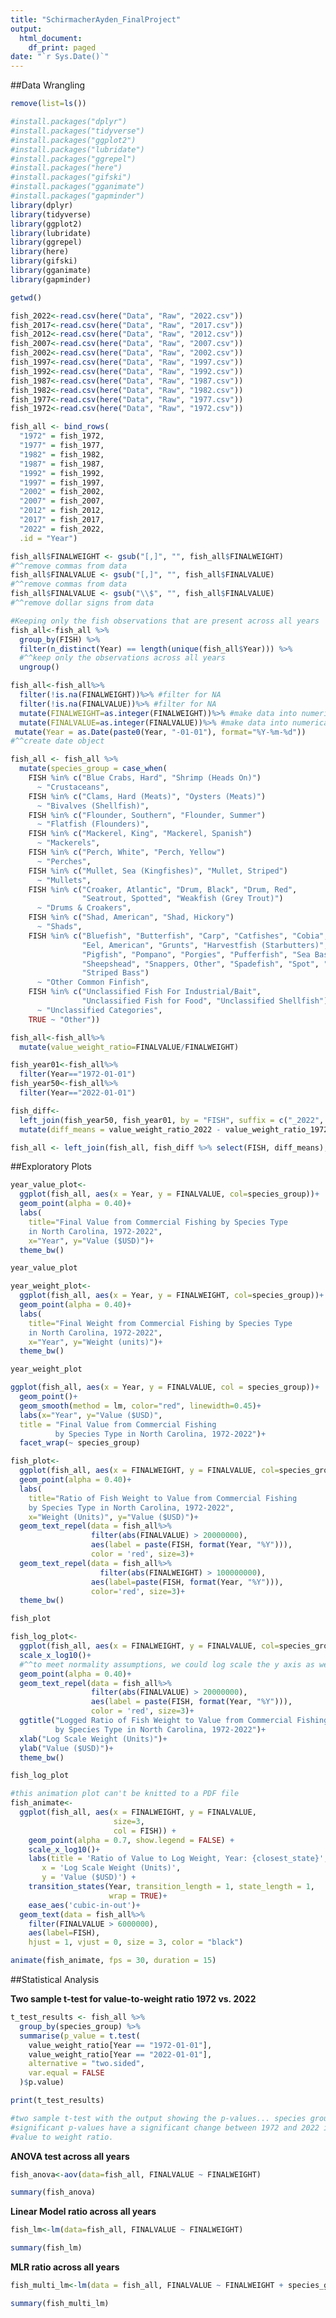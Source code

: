 ```yaml
---
title: "SchirmacherAyden_FinalProject"
output:
  html_document:
    df_print: paged
date: "`r Sys.Date()`"
---
```

##Data Wrangling
```r
remove(list=ls())
```

```r
#install.packages("dplyr")
#install.packages("tidyverse")
#install.packages("ggplot2")
#install.packages("lubridate")
#install.packages("ggrepel")
#install.packages("here")
#install.packages("gifski")
#install.packages("gganimate")
#install.packages("gapminder")
library(dplyr)
library(tidyverse)
library(ggplot2)
library(lubridate)
library(ggrepel)
library(here)
library(gifski)
library(gganimate)
library(gapminder)
```

```r
getwd()

fish_2022<-read.csv(here("Data", "Raw", "2022.csv"))
fish_2017<-read.csv(here("Data", "Raw", "2017.csv"))
fish_2012<-read.csv(here("Data", "Raw", "2012.csv"))
fish_2007<-read.csv(here("Data", "Raw", "2007.csv"))
fish_2002<-read.csv(here("Data", "Raw", "2002.csv"))
fish_1997<-read.csv(here("Data", "Raw", "1997.csv"))
fish_1992<-read.csv(here("Data", "Raw", "1992.csv"))
fish_1987<-read.csv(here("Data", "Raw", "1987.csv"))
fish_1982<-read.csv(here("Data", "Raw", "1982.csv"))
fish_1977<-read.csv(here("Data", "Raw", "1977.csv"))
fish_1972<-read.csv(here("Data", "Raw", "1972.csv"))

fish_all <- bind_rows(
  "1972" = fish_1972, 
  "1977" = fish_1977, 
  "1982" = fish_1982, 
  "1987" = fish_1987, 
  "1992" = fish_1992, 
  "1997" = fish_1997, 
  "2002" = fish_2002, 
  "2007" = fish_2007, 
  "2012" = fish_2012, 
  "2017" = fish_2017, 
  "2022" = fish_2022, 
  .id = "Year")
```

```r

fish_all$FINALWEIGHT <- gsub("[,]", "", fish_all$FINALWEIGHT) 
#^^remove commas from data
fish_all$FINALVALUE <- gsub("[,]", "", fish_all$FINALVALUE)
#^^remove commas from data
fish_all$FINALVALUE <- gsub("\\$", "", fish_all$FINALVALUE)
#^^remove dollar signs from data

#Keeping only the fish observations that are present across all years
fish_all<-fish_all %>%
  group_by(FISH) %>%
  filter(n_distinct(Year) == length(unique(fish_all$Year))) %>%
  #^^keep only the observations across all years
  ungroup()

fish_all<-fish_all%>%
  filter(!is.na(FINALWEIGHT))%>% #filter for NA
  filter(!is.na(FINALVALUE))%>% #filter for NA
  mutate(FINALWEIGHT=as.integer(FINALWEIGHT))%>% #make data into numerical
  mutate(FINALVALUE=as.integer(FINALVALUE))%>% #make data into numerical
 mutate(Year = as.Date(paste0(Year, "-01-01"), format="%Y-%m-%d")) 
#^^create date object
```

```r
fish_all <- fish_all %>%
  mutate(species_group = case_when(
    FISH %in% c("Blue Crabs, Hard", "Shrimp (Heads On)") 
      ~ "Crustaceans",
    FISH %in% c("Clams, Hard (Meats)", "Oysters (Meats)") 
      ~ "Bivalves (Shellfish)",
    FISH %in% c("Flounder, Southern", "Flounder, Summer") 
      ~ "Flatfish (Flounders)",
    FISH %in% c("Mackerel, King", "Mackerel, Spanish") 
      ~ "Mackerels",
    FISH %in% c("Perch, White", "Perch, Yellow") 
      ~ "Perches",
    FISH %in% c("Mullet, Sea (Kingfishes)", "Mullet, Striped") 
      ~ "Mullets",
    FISH %in% c("Croaker, Atlantic", "Drum, Black", "Drum, Red", 
                "Seatrout, Spotted", "Weakfish (Grey Trout)") 
      ~ "Drums & Croakers",
    FISH %in% c("Shad, American", "Shad, Hickory") 
      ~ "Shads",
    FISH %in% c("Bluefish", "Butterfish", "Carp", "Catfishes", "Cobia", 
                "Eel, American", "Grunts", "Harvestfish (Starbutters)", 
                "Pigfish", "Pompano", "Porgies", "Pufferfish", "Sea Basses",
                "Sheepshead", "Snappers, Other", "Spadefish", "Spot", "Squid",
                "Striped Bass") 
      ~ "Other Common Finfish",
    FISH %in% c("Unclassified Fish For Industrial/Bait", 
                "Unclassified Fish for Food", "Unclassified Shellfish") 
      ~ "Unclassified Categories",
    TRUE ~ "Other"))
```

```r
fish_all<-fish_all%>%
  mutate(value_weight_ratio=FINALVALUE/FINALWEIGHT)
```

```r
fish_year01<-fish_all%>%
  filter(Year=="1972-01-01")
fish_year50<-fish_all%>%
  filter(Year=="2022-01-01")

fish_diff<- 
  left_join(fish_year50, fish_year01, by = "FISH", suffix = c("_2022", "_1972")) %>%
  mutate(diff_means = value_weight_ratio_2022 - value_weight_ratio_1972)

fish_all <- left_join(fish_all, fish_diff %>% select(FISH, diff_means), by = "FISH")

```


##Exploratory Plots
```r
year_value_plot<-
  ggplot(fish_all, aes(x = Year, y = FINALVALUE, col=species_group))+
  geom_point(alpha = 0.40)+
  labs(
    title="Final Value from Commercial Fishing by Species Type
    in North Carolina, 1972-2022",
    x="Year", y="Value ($USD)")+
  theme_bw()

year_value_plot
```

```r
year_weight_plot<-
  ggplot(fish_all, aes(x = Year, y = FINALWEIGHT, col=species_group))+
  geom_point(alpha = 0.40)+
  labs(
    title="Final Weight from Commercial Fishing by Species Type
    in North Carolina, 1972-2022",
    x="Year", y="Weight (units)")+
  theme_bw()

year_weight_plot
```

```r
ggplot(fish_all, aes(x = Year, y = FINALVALUE, col = species_group))+
  geom_point()+
  geom_smooth(method = lm, color="red", linewidth=0.45)+
  labs(x="Year", y="Value ($USD)", 
  title = "Final Value from Commercial Fishing
          by Species Type in North Carolina, 1972-2022")+
  facet_wrap(~ species_group)
```

```r
fish_plot<-
  ggplot(fish_all, aes(x = FINALWEIGHT, y = FINALVALUE, col=species_group))+
  geom_point(alpha = 0.40)+
  labs(
    title="Ratio of Fish Weight to Value from Commercial Fishing
    by Species Type in North Carolina, 1972-2022",
    x="Weight (Units)", y="Value ($USD)")+
  geom_text_repel(data = fish_all%>%
                  filter(abs(FINALVALUE) > 20000000),
                  aes(label = paste(FISH, format(Year, "%Y"))),
                  color = 'red', size=3)+
  geom_text_repel(data = fish_all%>%
                    filter(abs(FINALWEIGHT) > 100000000),
                  aes(label=paste(FISH, format(Year, "%Y"))),
                  color='red', size=3)+
  theme_bw()

fish_plot
```

```r
fish_log_plot<-
  ggplot(fish_all, aes(x = FINALWEIGHT, y = FINALVALUE, col=species_group))+
  scale_x_log10()+
  #^^to meet normality assumptions, we could log scale the y axis as well
  geom_point(alpha = 0.40)+
  geom_text_repel(data = fish_all%>%
                  filter(abs(FINALVALUE) > 20000000),
                  aes(label = paste(FISH, format(Year, "%Y"))),
                  color = 'red', size=3)+
  ggtitle("Logged Ratio of Fish Weight to Value from Commercial Fishing
          by Species Type in North Carolina, 1972-2022")+
  xlab("Log Scale Weight (Units)")+
  ylab("Value ($USD)")+
  theme_bw()

fish_log_plot
```

```r
#this animation plot can't be knitted to a PDF file
fish_animate<-
  ggplot(fish_all, aes(x = FINALWEIGHT, y = FINALVALUE, 
                       size=3,
                       col = FISH)) +
    geom_point(alpha = 0.7, show.legend = FALSE) +
    scale_x_log10()+
    labs(title = 'Ratio of Value to Log Weight, Year: {closest_state}', 
       x = 'Log Scale Weight (Units)', 
       y = 'Value ($USD)') +
    transition_states(Year, transition_length = 1, state_length = 1,
                      wrap = TRUE)+
    ease_aes('cubic-in-out')+
  geom_text(data = fish_all%>%
    filter(FINALVALUE > 6000000),
    aes(label=FISH), 
    hjust = 1, vjust = 0, size = 3, color = "black")

animate(fish_animate, fps = 30, duration = 15)
```

##Statistical Analysis

**Two sample t-test for value-to-weight ratio 1972 vs. 2022**
```r

t_test_results <- fish_all %>%
  group_by(species_group) %>%
  summarise(p_value = t.test(
    value_weight_ratio[Year == "1972-01-01"], 
    value_weight_ratio[Year == "2022-01-01"], 
    alternative = "two.sided", 
    var.equal = FALSE
  )$p.value)

print(t_test_results)

#two sample t-test with the output showing the p-values... species groups with 
#significant p-values have a significant change between 1972 and 2022 in the
#value to weight ratio. 

```

**ANOVA test across all years**
```r
fish_anova<-aov(data=fish_all, FINALVALUE ~ FINALWEIGHT) 

summary(fish_anova)
```

**Linear Model ratio across all years**
```r
fish_lm<-lm(data=fish_all, FINALVALUE ~ FINALWEIGHT) 

summary(fish_lm)
```

**MLR ratio across all years**
```r
fish_multi_lm<-lm(data = fish_all, FINALVALUE ~ FINALWEIGHT + species_group)

summary(fish_multi_lm)
```




